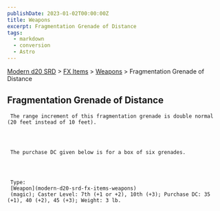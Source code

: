 ```yaml
---
publishDate: 2023-01-02T00:00:00Z
title: Weapons
excerpt: Fragmentation Grenade of Distance
tags:
  - markdown
  - conversion
  - Astro
---
```


[Modern d20 SRD](/#modernD20) > [FX Items](modern-d20-srd-fx-items-index) > [Weapons](modern-d20-srd-fx-items-weapons) > Fragmentation Grenade of Distance

## Fragmentation Grenade of Distance




     The range increment of this fragmentation grenade is double normal (20 feet instead of 10 feet).




     The purchase DC given below is for a box of six grenades.




     Type:
     [Weapon](modern-d20-srd-fx-items-weapons)
     (magic); Caster Level: 7th (+1 or +2), 10th (+3); Purchase DC: 35 (+1), 40 (+2), 45 (+3); Weight: 3 lb.
